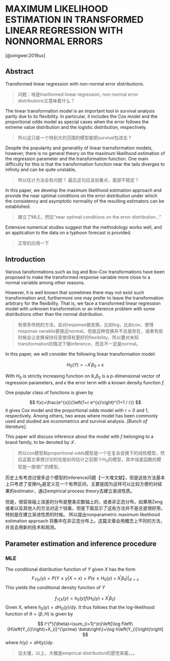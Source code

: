 # MAXIMUM LIKELIHOOD ESTIMATION IN TRANSFORMED LINEAR REGRESSION WITH NONNORMAL ERRORS

[@xingwei:2019ux]

## Abstract

Transformed linear regression with non-normal error distributions.

> 问题：啥是tranformed linear regression, non-normal error distributions又意味着什么？

The linear transformation model is an important tool in survival analysis partly due to its flexibility. In particular, it includes the Cox model and the proportional odds model as special cases when the error follows the extreme value distribution and the logistic distribution, respectively.

> 所以这只是一个特别大的范围的模型能把survival包进去？

Despite the popularity and generality of linear trarnsformation models, however, there is no general theory on the maximum likelihood estimation of the regression parameter and the transformation function. One main difficulty for this is that the transformation function near the tails diverges to infinity and can be quite unstable,

> 所以估计方法会有问题？ 最后这句应该划重点，尾部不稳定？

In this paper, we develop the maximum likelihood estimation approach and provide the near optimal conditions on the error distribution under which the consistency and asymptotic normality of the resulting estimators can be established.

> 建立了MLE，然后"near optimal conditions on the error distribution..."

Extensive numerical studies suggest that the methodology works well, and an application to the data on a typhoon forecast is provided.

> 正常的应用一下

## Introduction

Various tansformations such as log and Box-Cox transformations have been proposed to make the transformed response variable more close to a normal variable among other reasons.

However, it is well known that sometimes there may not exist such transformation and, furthermore one may prefer to leave the transformation arbitrary for the flexibility. That is, we face a transformed linear regression model with unknown transformation or an inference problem with some distributions other than the normal distribution.

>有很多传统的方法，会对response做变换，比如log，比如cox，使得response variable更接近normal。但是这种变换并不总是存在，或者有些时候会让变换保持任意使得有更好的flexibility。所以要对未知transformation的情况下做inference，而且不一定是normal。

In this paper, we will consider the following linear transformation model:

$$
H_{0}(Y)=-X^{\prime} \beta_{0}+\varepsilon
$$

With $H_0$ is strictly increasing function on $\mathbb R$,$\beta_0$ is a p-dimensional vector of regression parameters, and $\epsilon$ the error term with a known density function $f$.

One popular class of functions is given by

$$
f(x)=\frac{e^{x}}{\left(1+r e^{x}\right)^{1+1 / r}}
$$
it gives Cox model and the proportional odds model with $r=0$ and 1, respectively. Among others, two areas where model has been commonly used and studied are econometrics and survival analysis. _[Bunch of literature]_.

This paper will discuss inference about the model with $f$ belonging to a braod family, to be denoted by $\mathcal F$.

> 所以cox模型和proportional odds模型是一个在复杂变换下的线性模型，然后这篇文章想讨论的也是如何估计之前那个$H_0$的模型，其中误差函数的模型是一族很广的模型。

历史上有考虑过很多这个模型的inference问题【一大堆文献】，但是这些方法基本上只考虑了变换$H_0$是定义在一个有界区间，主要是因为这样可以比较方便的对结果的estimator，通过empirical process theory去建立渐进性质。

但是，很容易碰上误差的分布是整条实数轴上的，或者非正态分布。如果用Zeng或者以及其他人的方法对这个钱看，但是下面显示了这些方法并不是总是很好用，特别是在建立渐进性质的时候。 所以提出nonparametric maximum likelihood estimation approach 将集中在非正态分布上。这篇文章会用概念上不同的方法，并且会用新的技术和观测。

## Parameter estimation and inference procedure

### MLE

The conditional distribution function of $Y$ given $X$ has the form 
$$
F_{Y | x}(y)=P(Y \leq y | X=x)=P\left.\left(\varepsilon \leq H_{0}(y)+X^{\prime} \beta_{0}\right)\right|_{X=x}
$$
This yields the conditional density function of $Y$

$$
f_{Y | X}(y)=h_{0}(y) f\left(H_{0}(y)+X^{\prime} \beta_{0}\right)
$$
Given X, where $h_{0}(y)=d H_{0}(y) / d y$. It thus follows that the log-likelihood function of $\theta=(\beta,H)$ is given by

$$
l^{*}(\theta)=\sum_{i=1}^{n}\left[\log f\left\{H\left(Y_{i}\right)+X_{i}^{\prime} \beta\right\}+\log h\left(Y_{i}\right)\right]
$$
where $h(y)=d H(y) / d y$.

> 没太懂，以上，大概是empirical distribution的感觉来着。。。














